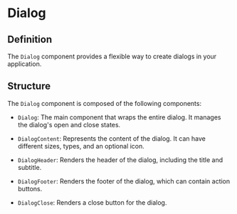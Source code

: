 
<Meta of={DialogStories} />

<h1>Dialog</h1>

## Definition

The `Dialog` component provides a flexible way to create dialogs in your application.

## Structure

The `Dialog` component is composed of the following components:

- `Dialog`: The main component that wraps the entire dialog. It manages the dialog's open and close states.

- `DialogContent`: Represents the content of the dialog. It can have different sizes, types, and an optional icon.

- `DialogHeader`: Renders the header of the dialog, including the title and subtitle.

- `DialogFooter`: Renders the footer of the dialog, which can contain action buttons.

- `DialogClose`: Renders a close button for the dialog.

